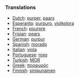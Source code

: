 ===Translations===

* [[Dutch]]: [[purper]], [[paars]]
* [[Esperanto]]: [[purpuro]], [[violkolora]]
* [[French]]: [[pourpre]]
* [[Frisian]]: [[pears]]
* [[German]]: [[purpur]]
* [[Spanish]]: [[morado]]
* [[Italian]]: [[viola]]
* [[Portuguese]]: [[roxo]]
* [[Turkish]]: [[MOR]]
* [[Greek]]: [[πορφυρός]]
* [[Finnish]]: [[sinipunainen]]